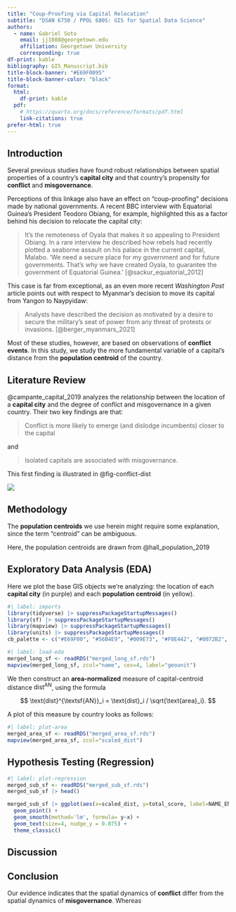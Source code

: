 ```yaml
---
title: "Coup-Proofing via Capital Relocation"
subtitle: "DSAN 6750 / PPOL 6805: GIS for Spatial Data Science"
authors:
  - name: Gabriel Soto
    email: jj1088@georgetown.edu
    affiliation: Georgetown University
    corresponding: true
df-print: kable
bibliography: GIS_Manuscript.bib
title-block-banner: "#E69F0095"
title-block-banner-color: "black"
format:
  html:
    df-print: kable
  pdf:
    # https://quarto.org/docs/reference/formats/pdf.html
    link-citations: true
prefer-html: true
---
```


## Introduction

Several previous studies have found robust relationships between spatial properties of a country's **capital city** and that country's propensity for **conflict** and **misgovernance**.

Perceptions of this linkage also have an effect on "coup-proofing" decisions made by national governments. A recent BBC interview with Equatorial Guinea's President Teodoro Obiang, for example, highlighted this as a factor behind his decision to relocate the capital city:

> It's the remoteness of Oyala that makes it so appealing to President Obiang. In a rare interview he described how rebels had recently plotted a seaborne assault on his palace in the current capital, Malabo. 'We need a secure place for my government and for future governments. That's why we have created Oyala, to guarantee the government of Equatorial Guinea.' [@sackur_equatorial_2012]

This case is far from exceptional, as an even more recent *Washington Post* article points out with respect to Myanmar's decision to move its capital from Yangon to Naypyidaw:

> Analysts have described the decision as motivated by a desire to secure the military’s seat of power from any threat of protests or invasions. [@berger_myanmars_2021]

Most of these studies, however, are based on observations of **conflict events**. In this study, we study the more fundamental variable of a capital's distance from the **population centroid** of the country.

## Literature Review

@campante_capital_2019 analyzes the relationship between the location of a **capital city** and the degree of conflict and misgovernance in a given country. Their two key findings are that:

> Conflict is more likely to emerge (and dislodge incumbents) closer to the capital

and

> Isolated capitals are associated with misgovernance.

This first finding is illustrated in @fig-conflict-dist

![](images/conflict_dist.svg){#fig-conflict-dist}

## Methodology

The **population centroids** we use herein might require some explanation, since the term "centroid" can be ambiguous.

Here, the population centroids are drawn from @hall_population_2019

## Exploratory Data Analysis (EDA)

Here we plot the base GIS objects we're analyzing: the location of each **capital city** (in purple) and each **population centroid** (in yellow).

```r
#| label: imports
library(tidyverse) |> suppressPackageStartupMessages()
library(sf) |> suppressPackageStartupMessages()
library(mapview) |> suppressPackageStartupMessages()
library(units) |> suppressPackageStartupMessages()
cb_palette <- c("#E69F00", "#56B4E9", "#009E73", "#F0E442", "#0072B2", "#D55E00", "#CC79A7")
```

```r
#| label: load-eda
merged_long_sf <- readRDS("merged_long_sf.rds")
mapview(merged_long_sf, zcol="name", cex=4, label="geounit")
```

We then construct an **area-normalized** measure of capital-centroid distance $\text{dist}^{\textsf{AN}}$, using the formula

$$
\text{dist}^{\textsf{AN}}_i = \text{dist}_i / \sqrt{\text{area}_i}.
$$

A plot of this measure by country looks as follows:

```r
#| label: plot-area
merged_area_sf <- readRDS("merged_area_sf.rds")
mapview(merged_area_sf, zcol="scaled_dist")
```

## Hypothesis Testing (Regression)

```r
#| label: plot-regression
merged_sub_sf <- readRDS("merged_sub_sf.rds")
merged_sub_sf |> head()
```

```r
merged_sub_sf |> ggplot(aes(x=scaled_dist, y=total_score, label=NAME_ENGLI)) +
  geom_point() +
  geom_smooth(method='lm', formula= y~x) +
  geom_text(size=4, nudge_y = 0.075) +
  theme_classic()
```

## Discussion

## Conclusion

Our evidence indicates that the spatial dynamics of **conflict** differ from the spatial dynamics of **misgovernance**. Whereas 